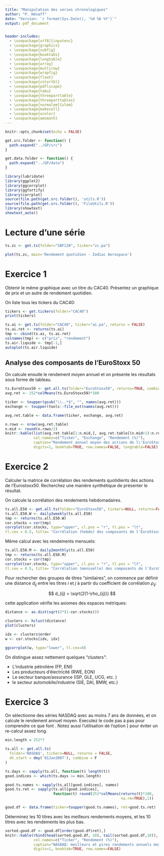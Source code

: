 ```yaml
---
title: "Manipulation des series chronologiques"
author: "P. Hénaff"
date: "Version: `r format(Sys.Date(), '%d %b %Y')`"
output: pdf_document


header-includes:
  - \usepackage[utf8]{inputenc}
  - \usepackage{graphicx}
  - \usepackage{subfig}
  - \usepackage{booktabs}
  - \usepackage{longtable}
  - \usepackage{array}
  - \usepackage{multirow}
  - \usepackage{wrapfig}
  - \usepackage{float}
  - \usepackage{colortbl}
  - \usepackage{pdflscape}
  - \usepackage{tabu}
  - \usepackage{threeparttable}
  - \usepackage{threeparttablex}
  - \usepackage[normalem]{ulem}
  - \usepackage{makecell}
  - \usepackage{xcolor}
  - \usepackage{amsmath}
---
```


```r
knitr::opts_chunk$set(echo = FALSE)
```

```r
get.src.folder <- function() {
  path.expand("../GP/src")
}

get.data.folder <- function() {
  path.expand("../GP/data")
}
```

```r
library(lubridate)
library(ggplot2)
library(ggcorrplot)
library(ggfortify)
library(corrplot)
source(file.path(get.src.folder(), 'utils.R'))
source(file.path(get.src.folder(), 'FileUtils.R'))
library(showtext)
showtext_auto()
```

# Lecture d'une série

```r
ts.zc <- get.ts(folder="SBF120", ticker="zc.pa")
```

```r
plot(ts.zc, main='Rendement quotidien - Zodiac Aerospace')
```

# Exercice 1

Obtenir le même graphique avec un titre du CAC40. Présentez un graphique de prix et un autre de rendement quotidien.

On liste tous les tickers du CAC40:

```r
tickers <- get.tickers(folder="CAC40")
print(tickers)
```

```r
ts.ai <- get.ts(folder="CAC40", ticker="ai.pa", returns = FALSE)
ts.ai.ret <- returns(ts.ai)
tmp <- cbind(ts.ai, ts.ai.ret)
colnames(tmp) <- c("prix", "rendement")
ts.air.liquide <- tmp[-1,]
autoplot(ts.air.liquide)
```

## Analyse des composants de l'EuroStoxx 50

On calcule ensuite le rendement moyen annuel et on présente les résultats sous forme de tableau.

```r
ts.EuroStoxx50 <- get.all.ts(folder="EuroStoxx50", returns=TRUE, combine=TRUE)
avg.ret <- 252*colMeans(ts.EuroStoxx50)*100

ticker <- toupper(gsub("\\..*$", "", names(avg.ret)))
exchange <- toupper(tools::file_ext(names(avg.ret)))

avg.ret.table <- data.frame(ticker, exchange, avg.ret)
```

```r
n.rows <- nrow(avg.ret.table)
n.mid <- round(n.rows/2)
knitr::kable(list(avg.ret.table[1:n.mid,], avg.ret.table[(n.mid+1):n.rows,]),
             col.names=c("Ticker", "Exchange", "Rendement (%)"),
             caption="Rendement annuel moyen des actions de l\'EuroStoxx 50",
             digits=1, booktab=TRUE, row.names=FALSE, longtable=FALSE)
```

# Exercice 2

Calculer la matrice de corrélation des rendements quotidients des actions de l'Eurostoxx50. Recherchez une manière synthétique de présenter le résultat.

On calcule la corrélation des rendements hebdomadaires.

```r
ts.all.E50 <- get.all.ts(folder="EuroStoxx50", tickers=NULL, returns=FALSE, combine=TRUE)
ts.all.E50.W <- daily2weekly(ts.all.E50)
tmp <- returns(ts.all.E50.W)
cor.stocks = cor(tmp)
corrplot(cor.stocks, type="upper", cl.pos = "r", tl.pos = "lt",
tl.cex = 0.5, title= "Corrélation (hebdo) des composants de l'EuroStoxx 50", mar=c(0,0,1,0))
```

Même calcul avec les rendements mensuels:

```r
ts.all.E50.M <- daily2monthly(ts.all.E50)
tmp <- returns(ts.all.E50.M)
cor.stocks = cor(tmp)
corrplot(cor.stocks, type="upper", cl.pos = "r", tl.pos = "lt",
tl.cex = 0.5, title= "Corrélation (mensuelle) des composants de l'EuroStoxx 50", mar=c(0,0,1,0))
```

Pour rechercher des groupes de titres "similaires", on commence par définir une distance $d_{ij}$ entre les titres $i$ et $j$ à partir du coefficient de corrélation $\rho_{ij}$:

$$
d_{ij} = \sqrt{2(1-\rho_{ij})}
$$

cette application vérifie les axiomes des espaces métriques:

```{=tex}
\begin{align}
& d_{ij} = 0 \iff i = j \\
& d_{ij} = d_{ji} \\
& d_{ij} \leq d_{ik} + d_{kj}
\end{align}
```
```r
distance <- as.dist(sqrt(2*(1-cor.stocks)))

clusters <- hclust(distance)
plot(clusters)
```

```r
idx <- clusters$order
w <- cor.stocks[idx, idx]
```

```r
ggcorrplot(w, type="lower", tl.cex=8)
```

On distingue assez nettement quelques "clusters":

-   L'industrie pétrolière (FP, ENI)
-   Les producteurs d'électricité (RWE, EON)
-   Le secteur banque/assurance (ISP, GLE, UCG, etc. )
-   le secteur automobile/industrie (SIE, DAI, BMW, etc.)

# Exercice 3

On sélectionne des séries NASDAQ avec au moins 7 ans de données, et on calcule le rendement annuel moyen. Executez le code pas à pas pour comprendre ce que font \texttt{sapply}. Notez aussi l'utilisation de l'option \texttt{cache=TRUE}} pour éviter un re-calcul assez long.

```r
min.length = 252*7

ts.all <- get.all.ts(
  folder='NASDAQ', tickers=NULL, returns = FALSE,
  dt.start = dmy('01Jan2007'), combine = F
)

ts.days <- sapply(ts.all, function(t) length(t))
good.indices <- which(ts.days >= min.length)

good.ts.names <- sapply(ts.all[good.indices], names)
good.ts.ret <- sapply(ts.all[good.indices],
                      function(t) round(252*colMeans(returns(t)*100,
                                                     na.rm=TRUE),1))

good.df <- data.frame(ticker=toupper(good.ts.names), ret=good.ts.ret)
```

Déterminez les 10 titres avec les meilleurs rendements moyens, et les 10 titres avec les rendements les plus bas.

```r

sorted.good.df <- good.df[order(good.df$ret),]
knitr::kable(rbind(head(sorted.good.df, 10), tail(sorted.good.df,10)),
             col.names=c("Ticker", "Rendement (%)"),
             caption="NASDAQ: meilleurs et pires rendements annuels moyens",
             digits=1, booktab=TRUE, row.names=FALSE)

```
